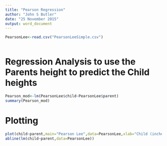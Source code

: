 ```yaml
---
title: "Pearson Regression"
author: "John S Butler"
date: "25 November 2015"
output: word_document
---
```



```r
PearsonLee<-read.csv("PearsonLeeSimple.csv")
  
```

# Regression Analysis to use the Parents height to predict the Child heights 


```r
Pearson_mod<-lm(PearsonLee$child~PearsonLee$parent)
summary(Pearson_mod)
```

# Plotting

```r
plot(child~parent,main="Pearson Lee",data=PearsonLee,xlab="Child (inches)",ylab="Parent (inches)")
abline(lm(child~parent,data=PearsonLee))

```


